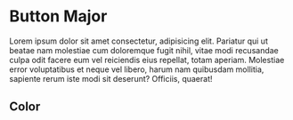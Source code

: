 
<Meta title="CSS/Light/Components/ButtonMajor" />

# Button Major

Lorem ipsum dolor sit amet consectetur, adipisicing elit. Pariatur qui ut
beatae nam molestiae cum doloremque fugit nihil, vitae modi recusandae culpa
odit facere eum vel reiciendis eius repellat, totam aperiam. Molestiae error
voluptatibus et neque vel libero, harum nam quibusdam mollitia, sapiente rerum
iste modi sit deserunt? Officiis, quaerat!

## Color

<DesignTokenDocBlock categoryName="dist/web/css/Light/components/buttonMajor/color.css" maxHeight={10000} />
